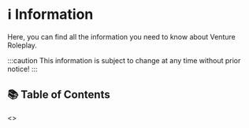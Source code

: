 
# ℹ Information

Here, you can find all the information you need to know about Venture Roleplay.

:::caution
This information is subject to change at any time without prior notice!
:::

## 📚 Table of Contents

<IndexLinkList>
    <>
        <IndexLink
            title="📃 Rules & Regulations"
            description="Venture Roleplay's Official Rules & Regulations"
            to="/docs/information/rules-and-regulations"
        />
        <IndexLink
            title="📃 Discord Specific Rules"
            description="Venture Roleplay's Official Discord Specific Rules"
            to="/docs/information/discord-rules"
        />
        <IndexLink
            title="⚠️ Health & Safety"
            description="Venture Roleplay's Health & Safety Information"
            to="/docs/information/health-and-safety-policy"
        />
        <IndexLink
            title="💵 Donation Policy"
            description="Venture Roleplay's Donation Policy"
            to="/docs/information/donation-policy"
        />
    </>
</IndexLinkList>
